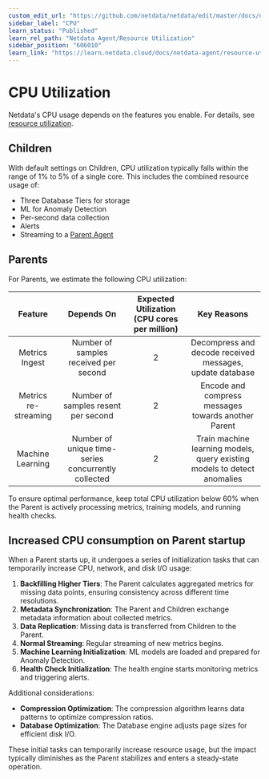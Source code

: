 ```yaml
---
custom_edit_url: "https://github.com/netdata/netdata/edit/master/docs/netdata-agent/sizing-netdata-agents/cpu-requirements.md"
sidebar_label: "CPU"
learn_status: "Published"
learn_rel_path: "Netdata Agent/Resource Utilization"
sidebar_position: "606010"
learn_link: "https://learn.netdata.cloud/docs/netdata-agent/resource-utilization/cpu"
---
```


# CPU Utilization

Netdata's CPU usage depends on the features you enable. For details, see [resource utilization](/docs/netdata-agent/resource-utilization).

## Children

With default settings on Children, CPU utilization typically falls within the range of 1% to 5% of a single core. This includes the combined resource usage of:

- Three Database Tiers for storage
- ML for Anomaly Detection
- Per-second data collection
- Alerts
- Streaming to a [Parent Agent](/docs/observability-centralization-points/metrics-centralization-points)

## Parents

For Parents, we estimate the following CPU utilization:

|       Feature        |                     Depends On                      | Expected Utilization (CPU cores per million) |                               Key Reasons                                |
|:--------------------:|:---------------------------------------------------:|:--------------------------------------------:|:------------------------------------------------------------------------:|
|    Metrics Ingest    |        Number of samples received per second        |                      2                       |         Decompress and decode received messages, update database         |
| Metrics re-streaming |         Number of samples resent per second         |                      2                       |           Encode and compress messages towards another Parent            |
|   Machine Learning   | Number of unique time-series concurrently collected |                      2                       | Train machine learning models, query existing models to detect anomalies |

To ensure optimal performance, keep total CPU utilization below 60% when the Parent is actively processing metrics, training models, and running health checks.

## Increased CPU consumption on Parent startup

When a Parent starts up, it undergoes a series of initialization tasks that can temporarily increase CPU, network, and disk I/O usage:

1. **Backfilling Higher Tiers**: The Parent calculates aggregated metrics for missing data points, ensuring consistency across different time resolutions.
2. **Metadata Synchronization**: The Parent and Children exchange metadata information about collected metrics.
3. **Data Replication**: Missing data is transferred from Children to the Parent.
4. **Normal Streaming**: Regular streaming of new metrics begins.
5. **Machine Learning Initialization**: ML models are loaded and prepared for Anomaly Detection.
6. **Health Check Initialization**: The health engine starts monitoring metrics and triggering alerts.

Additional considerations:

- **Compression Optimization**: The compression algorithm learns data patterns to optimize compression ratios.
- **Database Optimization**: The Database engine adjusts page sizes for efficient disk I/O.

These initial tasks can temporarily increase resource usage, but the impact typically diminishes as the Parent stabilizes and enters a steady-state operation.
